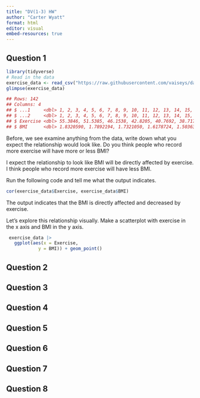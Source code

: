 ```yaml
---
title: "DV(1-3) HW"
author: "Carter Wyatt"
format: html
editor: visual
embed-resources: true
---
```


## Question 1

```r
library(tidyverse)
# Read in the data 
exercise_data <- read_csv("https://raw.githubusercontent.com/vaiseys/dav-course/main/Data/visualize_data.csv")
glimpse(exercise_data)
```

```r
## Rows: 142
## Columns: 4
## $ ...1     <dbl> 1, 2, 3, 4, 5, 6, 7, 8, 9, 10, 11, 12, 13, 14, 15, 16, 17, 18…
## $ ...2     <dbl> 1, 2, 3, 4, 5, 6, 7, 8, 9, 10, 11, 12, 13, 14, 15, 16, 17, 18…
## $ Exercise <dbl> 55.3846, 51.5385, 46.1538, 42.8205, 40.7692, 38.7179, 35.6410…
## $ BMI      <dbl> 1.8320590, 1.7892194, 1.7321050, 1.6178724, 1.5036362, 1.3751…
```

Before, we see examine anything from the data, write down what you expect the relationship would look like. Do you think people who record more exercise will have more or less BMI?

I expect the relationship to look like BMI will be directly affected by exercise. I think people who record more exercise will have less BMI.

Run the following code and tell me what the output indicates.

```r
cor(exercise_data$Exercise, exercise_data$BMI)

```

The output indicates that the BMI is directly affected and decreased by exercise.

Let's explore this relationship visually. Make a scatterplot with exercise in the x axis and BMI in the y axis.

```r
 exercise_data |>
   ggplot(aes(x = Exercise,
            y = BMI)) + geom_point()
```

## Question 2

## Question 3

## Question 4

## Question 5

## Question 6

## Question 7

## Question 8
